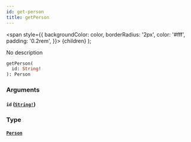 ```yaml
---
id: get-person
title: getPerson
---
```


<span
style={{
      backgroundColor: color,
      borderRadius: '2px',
      color: '#fff',
      padding: '0.2rem',
    }}>
{children}
</span>
);

No description

```graphql
getPerson(
  id: String!
): Person

```

### Arguments

#### `id` ([`String!`](/docs/schema/scalars/string))

### Type

#### [`Person`](/docs/schema/objects/person)
